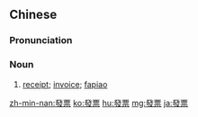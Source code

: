 {{also|发票}}
==Chinese==
{{zh-forms|s=发票}}

===Pronunciation===
{{zh-pron
|m=fāpiào
|c=faat3 piu3
|mn=hoat-phiò
|cat=n
}}

===Noun===
{{zh-noun}}

# [[receipt]]; [[invoice]]; [[fapiao]] {{zh-mw|m:張}}

{{zh-cat|Advanced}}

[[zh-min-nan:發票]]
[[ko:發票]]
[[hu:發票]]
[[mg:發票]]
[[ja:發票]]
